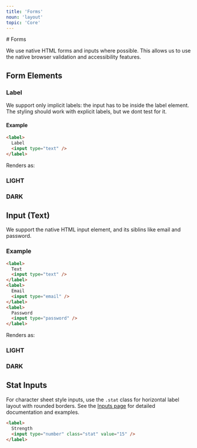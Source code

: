 ```yaml
---
title: 'Forms'
noun: 'layout'
topic: 'Core'
---
```

<div class="column-l">
# Forms

We use native HTML forms and inputs where possible. This allows us to use the native
browser validation and accessibility features.  

## Form Elements

### Label

We support only implicit labels: the input has to be inside the label element. The styling should work with explicit labels,
but we dont test for it.

#### Example


```html
<label>
  Label
  <input type="text" />
</label>
```

Renders as:

<div class="grid two-col">
  <div class="light border border-radius p-1 surface">
    <h3>LIGHT</h3>
    <LabelDemo />
  </div>
  <div class="dark border border-radius p-1 surface">
    <h3>DARK</h3>
    <LabelDemo />
  </div>
</div>

## Input (Text)

We support the native HTML input element, and its siblins like email and password. 

### Example


```html
<label>
  Text
  <input type="text" />
</label>
<label>
  Email
  <input type="email" />
</label>
<label>
  Password
  <input type="password" />
</label>
```

Renders as:

<div class="grid two-col">
  <div class="light border border-radius p-1 surface">
    <h3>LIGHT</h3>
    <InputDemo />
  </div>
  <div class="dark border border-radius p-1 surface">
    <h3>DARK</h3>
    <InputDemo />
  </div>
</div>

## Stat Inputs

For character sheet style inputs, use the `.stat` class for horizontal label layout with rounded borders. See the [Inputs page](/styles/inputs#stat-inputs-character-sheet-style) for detailed documentation and examples.

```html
<label>
  Strength
  <input type="number" class="stat" value="15" />
</label>
```

</div>


<FormMenu />